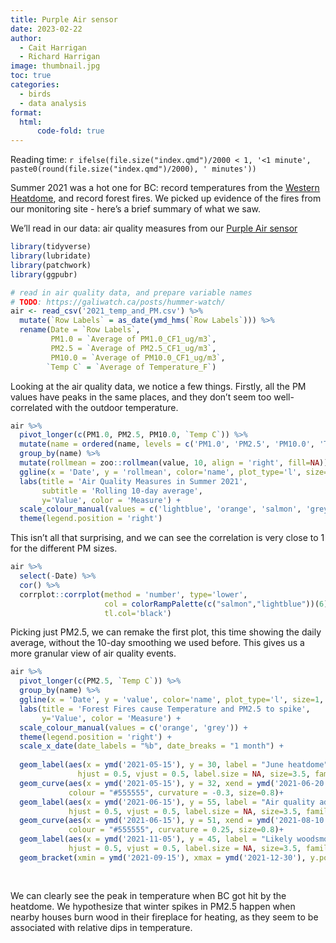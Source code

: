 ```yaml
---
title: Purple Air sensor
date: 2023-02-22
author: 
  - Cait Harrigan
  - Richard Harrigan
image: thumbnail.jpg
toc: true
categories:
  - birds
  - data analysis
format:
  html:
      code-fold: true
---
```


Reading time: `r ifelse(file.size("index.qmd")/2000 < 1, '<1 minute', paste0(round(file.size("index.qmd")/2000), ' minutes'))`

Summer 2021 was a hot one for BC: record temperatures from the [Western Heatdome](https://en.wikipedia.org/wiki/2021_Western_North_America_heat_wave), and record forest fires. We picked up evidence of the fires from our monitoring site - here's a brief summary of what we saw. 

We'll read in our data: air quality measures from our [Purple Air sensor](https://galiwatch.ca/posts/purple-air/)

```r
library(tidyverse)
library(lubridate)
library(patchwork)
library(ggpubr)

# read in air quality data, and prepare variable names
# TODO: https://galiwatch.ca/posts/hummer-watch/
air <- read_csv('2021_temp_and_PM.csv') %>%
  mutate(`Row Labels` = as_date(ymd_hms(`Row Labels`))) %>%
  rename(Date = `Row Labels`,
         PM1.0 = `Average of PM1.0_CF1_ug/m3`,
         PM2.5 = `Average of PM2.5_CF1_ug/m3`,
         PM10.0 = `Average of PM10.0_CF1_ug/m3`,
        `Temp C` = `Average of Temperature_F`)


```



Looking at the air quality data, we notice a few things. Firstly, all the PM values have peaks in the same places, and they don't seem too well-correlated with the outdoor temperature. 


```r
air %>%
  pivot_longer(c(PM1.0, PM2.5, PM10.0, `Temp C`)) %>%
  mutate(name = ordered(name, levels = c('PM1.0', 'PM2.5', 'PM10.0', 'Temp C'))) %>%
  group_by(name) %>%
  mutate(rollmean = zoo::rollmean(value, 10, align = 'right', fill=NA)) %>%
  ggline(x = 'Date', y = 'rollmean', color='name', plot_type='l', size=1, alpha = 0.8) + 
  labs(title = 'Air Quality Measures in Summer 2021',
       subtitle = 'Rolling 10-day average', 
       y='Value', color = 'Measure') + 
  scale_colour_manual(values = c('lightblue', 'orange', 'salmon', 'grey')) + 
  theme(legend.position = 'right')
```
This isn't all that surprising, and we can see the correlation is very close to 1 for the different PM sizes. 

```r
air %>% 
  select(-Date) %>%
  cor() %>%
  corrplot::corrplot(method = 'number', type='lower', 
                     col = colorRampPalette(c("salmon","lightblue"))(6),
                     tl.col='black')
```

Picking just PM2.5, we can remake the first plot, this time showing the daily average, without the 10-day smoothing we used before. This gives us a more granular view of air quality events. 

```r
air %>%
  pivot_longer(c(PM2.5, `Temp C`)) %>%
  group_by(name) %>%
  ggline(x = 'Date', y = 'value', color='name', plot_type='l', size=1, alpha = 0.8) + 
  labs(title = 'Forest Fires cause Temperature and PM2.5 to spike',
       y='Value', color = 'Measure') + 
  scale_colour_manual(values = c('orange', 'grey')) + 
  theme(legend.position = 'right') + 
  scale_x_date(date_labels = "%b", date_breaks = "1 month") + 
  
  geom_label(aes(x = ymd('2021-05-15'), y = 30, label = "June heatdome"), 
               hjust = 0.5, vjust = 0.5, label.size = NA, size=3.5, family='xkcd') +
  geom_curve(aes(x = ymd('2021-05-15'), y = 32, xend = ymd('2021-06-20'), yend = 40), 
             colour = "#555555", curvature = -0.3, size=0.8)+  
  geom_label(aes(x = ymd('2021-06-15'), y = 55, label = "Air quality advisory\nissued for metro Vancouver"), 
             hjust = 0.5, vjust = 0.5, label.size = NA, size=3.5, family='xkcd')+ 
  geom_curve(aes(x = ymd('2021-06-15'), y = 51, xend = ymd('2021-08-10'), yend = 45), 
             colour = "#555555", curvature = 0.25, size=0.8)+ 
  geom_label(aes(x = ymd('2021-11-05'), y = 45, label = "Likely woodsmoke from\nlocal fireplaces"), 
             hjust = 0.5, vjust = 0.5, label.size = NA, size=3.5, family='xkcd')+
  geom_bracket(xmin = ymd('2021-09-15'), xmax = ymd('2021-12-30'), y.position = 40, label='', size=0.8, tip.length = 0.02)
               
  
```


We can clearly see the peak in temperature when BC got hit by the heatdome. We hypothesize that winter spikes in PM2.5 happen when nearby houses burn wood in their fireplace for heating, as they seem to be associated with relative dips in temperature.  
